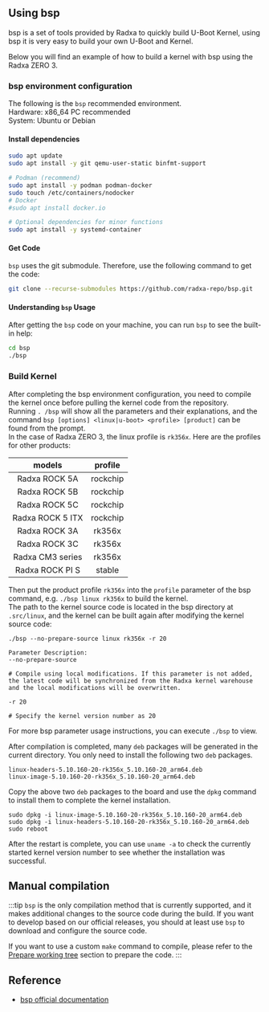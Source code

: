 ## Using bsp

bsp is a set of tools provided by Radxa to quickly build U-Boot Kernel, using bsp it is very easy to build your own U-Boot and Kernel.

Below you will find an example of how to build a kernel with bsp using the Radxa ZERO 3.

### bsp environment configuration

The following is the `bsp` recommended environment.  
Hardware: x86_64 PC recommended  
System: Ubuntu or Debian

#### Install dependencies

```bash
sudo apt update
sudo apt install -y git qemu-user-static binfmt-support

# Podman (recommend)
sudo apt install -y podman podman-docker
sudo touch /etc/containers/nodocker
# Docker
#sudo apt install docker.io

# Optional dependencies for minor functions
sudo apt install -y systemd-container
```

#### Get Code

`bsp` uses the git submodule. Therefore, use the following command to get the code:

```bash
git clone --recurse-submodules https://github.com/radxa-repo/bsp.git
```

#### Understanding `bsp` Usage

After getting the `bsp` code on your machine, you can run `bsp` to see the built-in help:

```bash
cd bsp
./bsp
```

### Build Kernel

After completing the bsp environment configuration, you need to compile the kernel once before pulling the kernel code from the repository.  
Running `. /bsp` will show all the parameters and their explanations, and the command `bsp [options] <linux|u-boot> <profile> [product]` can be found from the prompt.  
In the case of Radxa ZERO 3, the linux profile is `rk356x`. Here are the profiles for other products:

|      models      |  profile |
| :--------------: | :------: |
|   Radxa ROCK 5A  | rockchip |
|   Radxa ROCK 5B  | rockchip |
|   Radxa ROCK 5C  | rockchip |
| Radxa ROCK 5 ITX | rockchip |
|   Radxa ROCK 3A  |  rk356x  |
|   Radxa ROCK 3C  |  rk356x  |
| Radxa CM3 series |  rk356x  |
|  Radxa ROCK PI S |  stable  |
 
Then put the product profile `rk356x` into the `profile` parameter of the bsp command, e.g. `./bsp linux rk356x` to build the kernel.  
The path to the kernel source code is located in the bsp directory at `.src/linux`, and the kernel can be built again after modifying the kernel source code:

```
./bsp --no-prepare-source linux rk356x -r 20

Parameter Description:
--no-prepare-source

# Compile using local modifications. If this parameter is not added, the latest code will be synchronized from the Radxa kernel warehouse and the local modifications will be overwritten.

-r 20

# Specify the kernel version number as 20
```

For more bsp parameter usage instructions, you can execute `./bsp` to view.

After compilation is completed, many `deb` packages will be generated in the current directory. You only need to install the following two `deb` packages.

```
linux-headers-5.10.160-20-rk356x_5.10.160-20_arm64.deb
linux-image-5.10.160-20-rk356x_5.10.160-20_arm64.deb
```

Copy the above two `deb` packages to the board and use the `dpkg` command to install them to complete the kernel installation.

```
sudo dpkg -i linux-image-5.10.160-20-rk356x_5.10.160-20_arm64.deb
sudo dpkg -i linux-headers-5.10.160-20-rk356x_5.10.160-20_arm64.deb
sudo reboot
```

After the restart is complete, you can use `uname -a` to check the currently started kernel version number to see whether the installation was successful.

## Manual compilation

:::tip
`bsp` is the only compilation method that is currently supported, and it makes additional changes to the source code during the build.
If you want to develop based on our official releases, you should at least use `bsp` to download and configure the source code.

If you want to use a custom `make` command to compile, please refer to the [Prepare working tree](https://radxa-repo.github.io/bsp/dev_flow.html#prepare-working-tree) section to prepare the code.
:::

## Reference

- [bsp official documentation](https://radxa-repo.github.io/bsp)
